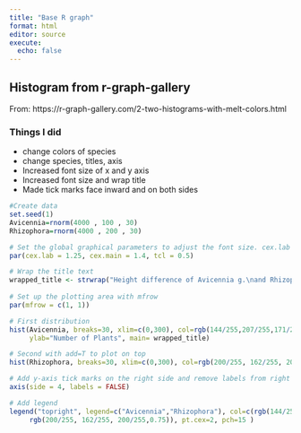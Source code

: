 ```yaml
---
title: "Base R graph"
format: html
editor: source
execute: 
  echo: false
---
```


## Histogram from r-graph-gallery

From: https://r-graph-gallery.com/2-two-histograms-with-melt-colors.html

### Things I did

* change colors of species
* change species, titles, axis
* Increased font size of x and y axis
* Increased font size and wrap title
* Made tick marks face inward and on both sides



```r

#Create data
set.seed(1)
Avicennia=rnorm(4000 , 100 , 30)     
Rhizophora=rnorm(4000 , 200 , 30) 

# Set the global graphical parameters to adjust the font size. cex.lab is label and cex.main is title
par(cex.lab = 1.25, cex.main = 1.4, tcl = 0.5) 

# Wrap the title text
wrapped_title <- strwrap("Height difference of Avicennia g.\nand Rhizophora m. saplings", width = 40)
 
# Set up the plotting area with mfrow
par(mfrow = c(1, 1))

# First distribution
hist(Avicennia, breaks=30, xlim=c(0,300), col=rgb(144/255,207/255,171/255,0.75), xlab="Height (mm)", 
     ylab="Number of Plants", main= wrapped_title)

# Second with add=T to plot on top
hist(Rhizophora, breaks=30, xlim=c(0,300), col=rgb(200/255, 162/255, 200/255,0.75), add=T)

# Add y-axis tick marks on the right side and remove labels from right side y axis
axis(side = 4, labels = FALSE)

# Add legend
legend("topright", legend=c("Avicennia","Rhizophora"), col=c(rgb(144/255,207/255,171/255,0.75), 
     rgb(200/255, 162/255, 200/255,0.75)), pt.cex=2, pch=15 )

```



